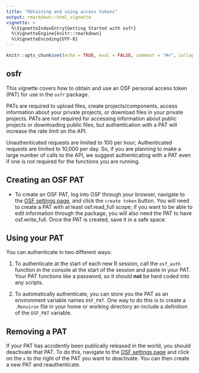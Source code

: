 ```yaml
---
title: "Obtaining and using access tokens"
output: rmarkdown::html_vignette
vignette: >
  %\VignetteIndexEntry{Getting Started with osfr}
  %\VignetteEngine{knitr::rmarkdown}
  %\VignetteEncoding{UTF-8}
---
```


```r
knitr::opts_chunk$set(echo = TRUE, eval = FALSE, comment = "#>", collapse = TRUE)
```

## osfr

This vignette covers how to obtain and use an OSF personal access token (PAT) for use in the `osfr` package. 

PATs are required to upload files, create projects/components, access information about your private projects, or download files in your private projects. PATs are not required for accessing information about public projects or downloading public files, but authentication with a PAT will increase the rate limit on the API. 

Unauthenticated requests are limited to 100 per hour; Authenticated requests are limited to 10,000 per day. So, if you are planning to make a large number of calls to the API, we suggest authenticating with a PAT even if one is not required for the functions you are running.

## Creating an OSF PAT

- To create an OSF PAT, log into OSF through your browser, navigate to the [OSF settings page](https://osf.io/settings/tokens/), and click the `create token` button. You will need to create a PAT with at least osf.read_full scope; if you want to be able to edit information through the package, you will also need the PAT to have osf.write_full. Once the PAT is created, save it in a safe space. 

## Using your PAT

You can authenticate in two different ways:

1. To authenticate at the start of each new R session, call the `osf_auth` function in the console at the start of the session and paste in your PAT. Your PAT functions like a password, so it should **not** be hard coded into any scripts.

2. To automatically authenticate, you can store you the PAT as an environment variable names `OSF_PAT`. One way to do this is to create a `.Renviron` file in your home or working directory an include a definition of the `OSF_PAT` variable. 

## Removing a PAT

If your PAT has accidently been publically released in the world, you should deactivate that PAT. To do this, navigate to the [OSF settings page](https://osf.io/settings/tokens/) and click on the `x` to the right of the PAT you want to deactivate. You can then create a new PAT and reauthenticate. 
